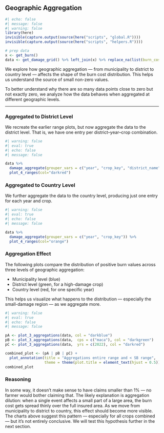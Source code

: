 ## Geographic Aggregation {#sec-energy-intro .unnumbered}

```r
#| echo: false
#| message: false
#| warning: false
library(here)
invisible(capture.output(source(here("scripts", "global.R"))))
invisible(capture.output(source(here("scripts", "helpers.R"))))

# prep data
x <- get_burn()
data <- get_damage_grid() %>% left_join(x) %>% replace_na(list(burn_cost = 0))

```

::: {.callout-tip title="Summary"}

We explore how geographic aggregation — from municipality to district to country level — affects the shape of the burn cost distribution. This helps us understand the source of small non-zero values.

:::

To better understand why there are so many data points close to zero but not exactly zero, we analyze how the data behaves when aggregated at different geographic levels.

---


### Aggregated to District Level

We recreate the earlier range plots, but now aggregate the data to the district level. That is, we have one entry per district–year–crop combination.

```r
#| warning: false
#| eval: true
#| echo: false
#| message: false

data %>% 
  damage_aggregate(grouper_vars = c("year", "crop_key", "district_name")) %>%
  plot_4_ranges(col="darkred")

```


### Aggregated to Country Level

We further aggregate the data to the country level, producing just one entry for each year and crop.


```r
#| warning: false
#| eval: true
#| echo: false
#| message: false

data %>% 
  damage_aggregate(grouper_vars = c("year", "crop_key")) %>%
  plot_4_ranges(col="orange")

```




### Aggregation Effect
The following plots compare the distribution of positive burn values across three levels of geographic aggregation:

- Municipality level (blue)
- District level (green, for a high-damage crop)
- Country level (red, for one specific year)

This helps us visualize what happens to the distribution — especially the small-damage region — as we aggregate more.

```r
#| warning: false
#| eval: true
#| echo: false
#| message: false

pA <- plot_3_aggregations(data, col = "darkblue")
pB <- plot_3_aggregations(data,  cps = c("maca"), col = "darkgreen")
pC <- plot_3_aggregations(data,  yrs = c(2022), col = "darkred")

combined_plot <- (pA | pB | pC) +
  plot_annotation(title = "Aggregations entire range and < SB range",
                  theme = theme(plot.title = element_text(hjust = 0.5)))
combined_plot

```


### Reasoning

::: {.callout-important title="Why do we have so many small damages"}

In some way, it doesn't make sense to have claims smaller than 1% — no farmer would bother claiming that. The likely explanation is aggregation dilution: when a single event affects a small part of a large area, the burn cost gets spread thinly over the full insured area. As we move from municipality to district to country, this effect should become more visible. The charts above suggest this pattern — especially for all crops combined — but it's not entirely conclusive. We will test this hypothesis further in the next section.

:::